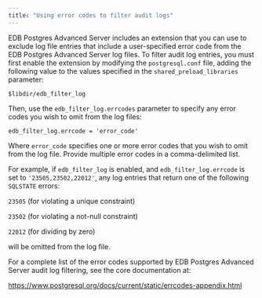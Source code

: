 ```yaml
---
title: "Using error codes to filter audit logs"
---
```


<div id="using_error_codes_to_filter_audit_logs" class="registered_link"></div>

EDB Postgres Advanced Server includes an extension that you can use to exclude log file entries that include a user-specified error code from the EDB Postgres Advanced Server log files. To filter audit log entries, you must first enable the extension by modifying the `postgresql.conf` file, adding the following value to the values specified in the `shared_preload_libraries` parameter:

```text
$libdir/edb_filter_log
```

Then, use the `edb_filter_log.errcodes` parameter to specify any error codes you wish to omit from the log files:

```text
edb_filter_log.errcode = 'error_code'
```

Where `error_code` specifies one or more error codes that you wish to omit from the log file. Provide multiple error codes in a comma-delimited list.

For example, if `edb_filter_log` is enabled, and `edb_filter_log.errcode` is set to `'23505,23502,22012'`, any log entries that return one of the following `SQLSTATE` errors:

`23505` (for violating a unique constraint)

`23502` (for violating a not-null constraint)

`22012` (for dividing by zero)

will be omitted from the log file.

For a complete list of the error codes supported by EDB Postgres Advanced Server audit log filtering, see the core documentation at:

<https://www.postgresql.org/docs/current/static/errcodes-appendix.html>
